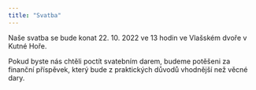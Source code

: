 ```yaml
---
title: "Svatba"
---
```


Naše svatba se bude konat 22. 10. 2022 ve 13 hodin ve Vlašském dvoře v Kutné Hoře.

Pokud byste nás chtěli poctít svatebním darem, budeme potěšeni za finanční příspěvek, který bude z praktických důvodů vhodnější než věcné dary.
